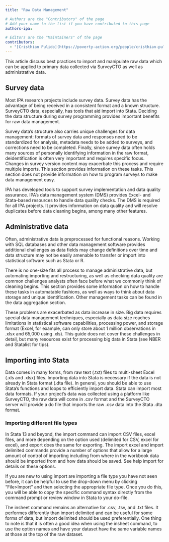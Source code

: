```yaml
---
title: "Raw Data Management"

# Authors are the "Contributors" of the page
# Add your name to the list if you have contributed to this page
authors-ipa:

# Editors are the "Maintainers" of the page
contributors:
  - "[Cristhian Pulido](https://poverty-action.org/people/cristhian-pulido)"
---
```


:::{.subtitle-style}
This article discuss best practices to import and manipulate raw data which can be applied to primary data collected via SurveyCTO as well as administrative data. 
:::

## Survey data

Most IPA research projects include survey data. Survey data has the advantage of being received in a consistent format and a known structure. SurveyCTO data, especially, has tools that aid import into Stata. Deciding the data structure during survey programming provides important benefits for raw data management.

Survey data’s structure also carries unique challenges for data management: formats of survey data and responses need to be standardized for analysis, metadata needs to be added to surveys, and corrections need to be completed. Finally, since survey data often holds many sources of personally identifying information in the raw format, deidentification is often very important and requires specific focus. Changes in survey version content may exacerbate this process and require multiple imports. This section provides information on these tasks. This section does not provide information on how to program surveys to make data management easy.

IPA has developed tools to support survey implementation and data quality assurance. IPA’s data management system (DMS) provides Excel- and Stata-based resources to handle data quality checks. The DMS is required for all IPA projects. It provides information on data quality and will resolve duplicates before data cleaning begins, among many other features.

## Administrative data
Often, administrative data is preprocessed for functional reasons. Working with SQL databases and other data management software provides additional challenges as data fields may change definitions over time and data structure may not be easily amenable to transfer or import into statistical software such as Stata or R.

There is no one-size fits all process to manage administrative data, but automating importing and restructuring, as well as checking data quality are common challenges analysts often face before what we commonly think of cleaning begins. This section provides some information on how to handle these tasks in automatable fashions, as well as ways to think about data storage and unique identification. Other management tasks can be found in the data aggregation section.

These problems are exacerbated as data increase in size. Big data requires special data management techniques, especially as data size reaches limitations in statistical software capabilities, processing power, and storage format (Excel, for example, can only store about 1 million observations in .xlsx and 65,000 using .xls). This guide does not cover these challenges in detail, but many resources exist for processing big data in Stata (see NBER and Statalist for tips).

## Importing into Stata
Data comes in many forms, from raw text (.txt) files to multi-sheet Excel (.xls and .xlsx) files. Importing data into Stata is necessary if the data is not already in Stata format (.dta file). In general, you should be able to use Stata’s functions and loops to efficiently import data. Stata can import most data formats. If your project’s data was collected using a platform like SurveyCTO, the raw data will come in .csv format and the SurveyCTO server will provide a do file that imports the raw .csv data into the Stata .dta format.

### Importing different file types
In Stata 13 and beyond, the import command can import CSV files, excel files, and more depending on the option used (delimited for CSV, excel for excel), and export does the same for exporting. The import excel and import delimited commands provide a number of options that allow for a large amount of control of importing including from where in the workbook data should be imported from and how data should be saved. See help import for details on these options.

If you are new to using import are importing a file type you have not seen before, it can be helpful to use the drop-down menu by clicking “File>Import” and then selecting the appropriate file type. Once you do this, you will be able to copy the specific command syntax directly from the command prompt or review window in Stata to your do-file.

The insheet command remains an alternative for .csv, .tsv, and .txt files. It performes differently than import delimited and can be useful for some forms of data, but import delimited should be used preferentially. One thing to note is that it is often a good idea when using the insheet command, to use the option names and have your dataset have the same variable names at those at the top of the raw dataset.


